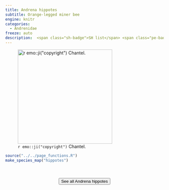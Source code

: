 ```yaml
---
title: Andrena hippotes
subtitle: Orange-legged miner bee
engine: knitr
categories:
  - Andrenidae
freeze: auto
description:  <span class="sh-badge">SH list</span> <span class="pe-badge">PM Evidence</span>
---
```

![`r emo::ji("copyright")` Chantel.](https://inaturalist-open-data.s3.amazonaws.com/photos/171981980/medium.jpeg){height=300}





```r
source("../../page_functions.R")
make_species_map("hippotes")
```
<br><br>
<center>


<a href="https://www.zoology.ubc.ca/entomology/main/Hymenoptera/Andrenidae/Andrena%20hippotes.php"><button type="button" class="btn btn-secondary">See all Andrena hippotes <i class="fa-solid fa-arrow-up-right-from-square"></i> </button></a>
</center>
